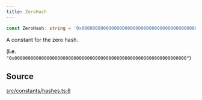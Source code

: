 ```yaml
---
title: ZeroHash
---
```


```ts
const ZeroHash: string = '0x0000000000000000000000000000000000000000000000000000000000000000';
```

A constant for the zero hash.

(**i.e.** `"0x0000000000000000000000000000000000000000000000000000000000000000"`)

## Source

[src/constants/hashes.ts:8](https://github.com/dominant-strategies/quais-6.js/blob/95934f9b18ff90a0666dd9772179b612f2ad5510/src/constants/hashes.ts#L8)

